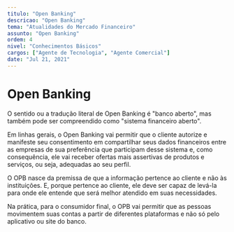```yaml
---
titulo: "Open Banking"
descricao: "Open Banking"
tema: "Atualidades do Mercado Financeiro"
assunto: "Open Banking"
ordem: 4
nivel: "Conhecimentos Básicos"
cargos: ["Agente de Tecnologia", "Agente Comercial"]
date: "Jul 21, 2021"
---
```


# Open Banking

O sentido ou a tradução literal de Open Banking é
"banco aberto", mas também pode ser compreendido como "sistema financeiro
aberto".

Em linhas gerais, o Open Banking vai permitir que o cliente autorize e manifeste seu
consentimento em compartilhar seus dados financeiros entre as empresas de sua
preferência que participam desse sistema e, como consequência, ele vai receber
ofertas mais assertivas de produtos e serviços, ou seja, adequadas ao seu perfil. 

O OPB nasce da premissa de que a informação pertence ao cliente e não às
instituições. E, porque pertence ao cliente, ele deve ser capaz de levá-la para onde
ele entende que será melhor atendido em suas necessidades. 

Na prática, para o consumidor final, o OPB vai permitir que as pessoas movimentem
suas contas a partir de diferentes plataformas e não só pelo aplicativo ou site do
banco.
